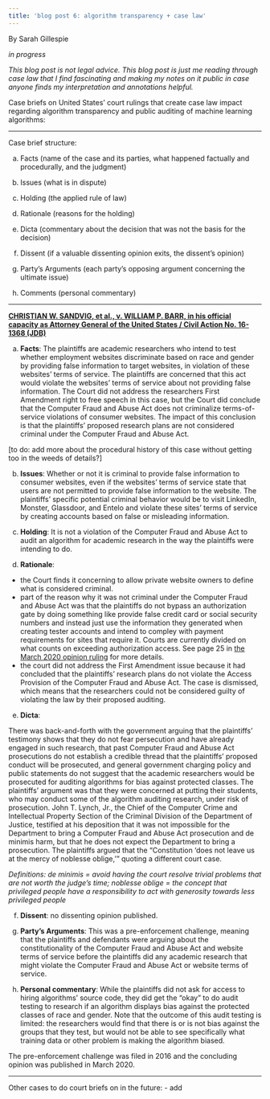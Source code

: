 ```yaml
---
title: 'blog post 6: algorithm transparency + case law'
---
```

 By Sarah Gillespie
 
*in progress*

*This blog post is not legal advice. This blog post is just me reading through case law that I find fascinating and making my notes on it public in case anyone finds my interpretation and annotations helpful.*
 
Case briefs on United States' court rulings that create case law impact regarding algorithm transparency and public auditing of machine learning algorithms:

***

Case brief structure:

(a) Facts (name of the case and its parties, what happened factually and procedurally, and the judgment)

(b) Issues (what is in dispute)

(c) Holding (the applied rule of law)

(d) Rationale (reasons for the holding)

(e) Dicta (commentary about the decision that was not the basis for the decision)

(f) Dissent (if a valuable dissenting opinion exits, the dissent’s opinion)

(g) Party’s Arguments (each party’s opposing argument concerning the ultimate issue)

(h) Comments (personal commentary)

***

**[CHRISTIAN W. SANDVIG, et al., v. WILLIAM P. BARR, in his official capacity as Attorney General of the United States / Civil Action No. 16-1368 (JDB)](https://www.aclu.org/sites/default/files/field_document/sandvig_opinion.pdf)**

(a) **Facts**:
The plaintiffs are academic researchers who intend to test whether employment websites discriminate based on race and gender by providing false information to target websites, in violation of these websites’ terms of service. The plaintiffs are concerned that this act would violate the websites' terms of service about not providing false information. The Court did not address the researchers First Amendment right to free speech in this case, but the Court did conclude that the Computer Fraud and Abuse Act does not criminalize terms-of-service violations of consumer websites. The impact of this conclusion is that the plaintiffs' proposed research plans are not considered criminal under the Computer Fraud and Abuse Act.

[to do: add more about the procedural history of this case without getting too in the weeds of details?]

(b) **Issues**:
Whether or not it is criminal to provide false information to consumer websites, even if the websites' terms of service state that users are not permitted to provide false information to the website. The plaintiffs' specific potential criminal behavior would be to visit LinkedIn, Monster, Glassdoor, and Entelo and violate these sites' terms of service by creating accounts based on false or misleading information.

(c) **Holding**:
It is not a violation of the Computer Fraud and Abuse Act to audit an algorithm for academic research in the way the plaintiffs were intending to do.

(d) **Rationale**:
- the Court finds it concerning to allow private website owners to define what is considered criminal.
- part of the reason why it was not criminal under the Computer Fraud and Abuse Act was that the plaintiffs do not bypass an authorization gate by doing something like provide false credit card or social security numbers and instead just use the information they generated when creating tester accounts and intend to compley with payment requirements for sites that require it. Courts are currently divided on what counts on exceeding authorization access. See page 25 in [the March 2020 opinion ruling](https://www.aclu.org/sites/default/files/field_document/sandvig_opinion.pdf) for more details.
- the court did not address the First Amendment issue because it had concluded that the plaintiffs' research plans do not violate the Access Provision of the Computer Fraud and Abuse Act. The case is dismissed, which means that the researchers could not be considered guilty of violating the law by their proposed auditing.

(e) **Dicta**:

There was back-and-forth with the government arguing that the plaintiffs' testimony shows that they do not fear persecution and have already engaged in such research,  that past Computer Fraud and Abuse Act prosecutions do not establish a credible thread that the plaintiffs' proposed conduct will be prosecuted, and general government charging policy and public statements do not suggest that the academic researchers would be prosecuted for auditing algorithms for bias against protected classes. The plaintiffs' argument was that they were concerned at putting their students, who may conduct some of the algorithm auditing research, under risk of prosecution. John T. Lynch, Jr., the Chief of the
Computer Crime and Intellectual Property Section of the Criminal Division of the Department of Justice, testified at his deposition that it was not impossible for the Department to bring a Computer Fraud and Abuse Act prosecution and de minimis harm, but that he does not expect the Department to bring a prosecution. The plaintiffs argued that the "Constitution 'does not leave us at the mercy of noblesse oblige,'" quoting a different court case.

*Definitions: de minimis = avoid having the court resolve trivial problems that are not worth the judge's time; noblesse oblige = the concept that privileged people have a responsibility to act with generosity towards less privileged people*

(f) **Dissent**: no dissenting opinion published.

(g) **Party’s Arguments**: 
This was a pre-enforcement challenge, meaning that the plaintiffs and defendants were arguing about the constitutionality of the Computer Fraud and Abuse Act and website terms of service before the plaintiffs did any academic research that might violate the Computer Fraud and Abuse Act or website terms of service.

(h) **Personal commentary**:
While the plaintiffs did not ask for access to hiring algorithms' source code, they did get the "okay" to do audit testing to research if an algorithm displays bias against the protected classes of race and gender. Note that the outcome of this audit testing is limited: the researchers would find that there is or is not bias against the groups that they test, but would not be able to see specifically what training data or other problem is making the algorithm biased.

The pre-enforcement challenge was filed in 2016 and the concluding opinion was published in March 2020.

***

Other cases to do court briefs on in the future:
- add